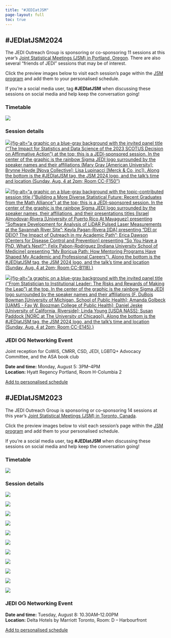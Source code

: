 ```yaml
---
title: "#JEDIatJSM"
page-layout: full
toc: true
---
```


## #JEDIatJSM2024

The JEDI Outreach Group is sponsoring or co-sponsoring 11 sessions at this year's [Joint Statistical Meetings (JSM) in Portland, Oregon](https://ww2.amstat.org/meetings/jsm/2024/). There are also several "friends of JEDI" sessions that may be of interest. 

Click the preview images below to visit each session's page within the [JSM program](https://ww2.amstat.org/meetings/jsm/2024/program.cfm) and add them to your personalised schedule.

If you're a social media user, tag **#JEDIatJSM** when discussing these sessions on social media and help keep the conversation going!

### Timetable

[![](images/jedi-at-jsm/JEDIatJSM24-overall-online.png){fig-alt="A schedule graphic with the title 'JEDIatJSM 2024' aligned to the left with the JEDI and JSM 2024 logos to the right. Underneath, in alternating navy blue and mint green boxes, are listed the sessions and events affiliated with JEDI occurring during JSM 2024. On Sunday (August 5) there are 3 sessions, all from 2-3:50p: 'The Impact for Statistics and Data Science of the 2023 SCOTUS Decision on Affirmative Action', 'Building a More Diverse Statistical Future: Recent Graduates from the Math Alliance', and 'From Statistician to Institutional Leader: The Risks and Rewards of Making the Leap'. On Monday (August 6) there are 2 sessions and 1 event. The sessions 'Reducing Barriers to Teaching Novice Learners How to Code' and 'Unchartered Methods In Health Equity Research' are 10:30a - 12:20p. From 3-4p JEDI will host a joint reception with CoWiS, CMRR, CSD, LGBTQ+ Advocacy Committee, and the ASA Book Club. On Tuesday (August 6), there are 3 sessions. The session 'Data Science Ethics: Bridging Teaching and Practice' is from 8:30 - 10:20a. The sessions 'Infusing Data Equity Principles into Health Research: Training Initiatives and
Implementation in Practice' and 'Missingness, Marginalization, and Misinformation: How data issues perpetuate cultural biases and impede scientific research for underrepresented communities' are from 2 - 3:50p. On Wednesday (August 7) there will be 5 sessions. The sessions 'Considerations and Best Practices for Use of Race, Ethnicity, and Ancestry in
Data Science Research' and 'Synthesis of Ingram Olkin Forum on Statistical Challenges in the Analysis of Police Use of Force' are from 8:30 - 10:20a. The session 'Statistical Analyses and Applications for Studying Intersectionality and Disability Inclusion' is from 10:30a - 12:20p. Also from 10:30a - 12:20p will be the contributed poster presentations for the Caucus for Women in Statistics, as well as the International Chinese, Indian, & Korean Statistical Associations. The session 'Empowering Educators: Supporting Equitable Teaching of Statistics and Data Science Across Grades K-16' will be from 2 - 3:50p." fig-align="center"}](images/JEDIatJSM24-overall-online.png)

### Session details

::::grid
:::{.g-col-12 .g-col-lg-6}
[![](images/jedi-at-jsm/JSM24_1368.png){fig-alt="a graphic on a blue-gray background with the invited panel title ("The Impact for Statistics and Data Science of the 2023 SCOTUS Decision on Affirmative Action") at the top; this is a JEDI-sponsored session. In the center of the graphic is the rainbow Sigma JEDI logo surrounded by the speaker names and their affiliations (Mary Gray [American University]; Brynne Hovde [Nova Collective]; Lisa Lupinacci [Merck & Co, inc]). Along the bottom is the #JEDIatJSM tag, the JSM 2024 logo, and the talk's time and location (Sunday, Aug. 4 at 2pm; Room CC-F150"}](http://ww2.aievolution.com/JSMAnnual/index.cfm?do=ev.viewEv&ev=1132)
:::

:::{.g-col-12 .g-col-lg-6}
[![](images/jedi-at-jsm/JSM24_1526.png){fig-alt="a graphic on a blue-gray background with the topic-contributed session title ("Building a More Diverse Statistical Future: Recent Graduates from the Math Alliance") at the top; this is a JEDI-sponsored session. In the center of the graphic is the rainbow Sigma JEDI logo surrounded by the speaker names, their affiliations, and their presentations titles (Israel Almodovar-Rivera [University of Puerto Rico At Mayaguez] presenting “Software Development for Analysis of LiDAR Pulsed Laser Measurements at the Savannah River Site”; Keyla Pagan-Rivera [IDA] presenting “DEI or DEIO? The Impact of Outreach in my Academic Path”; Erica Dawson [Centers for Disease Control and Prevention] presenting “So You Have a PhD, What's Next?”; Felix Pabon-Rodriguez [Indiana University School of Medicine] presenting “My Boricua Path: How Mentoring Programs Have Shaped My Academic and Professional Careers"). Along the bottom is the #JEDIatJSM tag, the JSM 2024 logo, and the talk's time and location (Sunday, Aug. 4 at 2pm; Room CC-B118).}](https://ww3.aievolution.com/JSMAnnual2024/Events/viewEv?ev=1852)
:::

:::{.g-col-12 .g-col-lg-6}
[![](images/jedi-at-jsm/JSM24_1069.png){fig-alt="a graphic on a blue-gray background with the invited panel title ("From Statistician to Institutional Leader: The Risks and Rewards of Making the Leap") at the top. In the center of the graphic is the rainbow Sigma JEDI logo surrounded by the speaker names and their affiliations (F. DuBois Bowman [University of Michigan, School of Public Health]; Amanda Golbeck [UAMS - Fay W. Boozman College of Public Health]; Daniel Jeske [University of California, Riverside]; Linda Young [USDA NASS]; Susan Paddock [NORC at The University of Chicago]). Along the bottom is the #JEDIatJSM tag, the JSM 2024 logo, and the talk's time and location (Sunday, Aug. 4 at 2pm; Room CC-E145).}](https://ww3.aievolution.com/JSMAnnual2024/Events/viewEv?ev=1103)
:::


::::

### JEDI OG Networking Event

Joint reception for CoWiS, CMRR, CSD, JEDI, LGBTQ+ Advocacy Committee, and the ASA book club

**Date and time:** Monday, August 5: 3PM--4PM\
**Location:** Hyatt Regency Portland, Room H-Columbia 2

[Add to personalised schedule](https://ww3.aievolution.com/JSMAnnual2024/Events/viewEv?ev=2985)


## #JEDIatJSM2023

The JEDI Outreach Group is sponsoring or co-sponsoring 14 sessions at this year's [Joint Statistical Meetings (JSM) in Toronto, Canada](https://ww2.amstat.org/meetings/jsm/2023/). 

Click the preview images below to visit each session's page within the [JSM program](https://ww2.amstat.org/meetings/jsm/2023/program.cfm) and add them to your personalised schedule.

If you're a social media user, tag **#JEDIatJSM** when discussing these sessions on social media and help keep the conversation going!

### Timetable

[![](images/jedi-at-jsm/schedule-no0069Or1614Sessions.png){fig-alt="A schedule graphic with the title 'JEDIatJSM 2023' aligned to the left with the JEDI and JSM 2023 logos to the right. Underneath, in alternating navy blue and mint green boxes, are listed the sessions and events affiliated with JEDI occurring during JSM 2023. On Sunday (August 6) there are 2 sessions. The session 'Metrics and Statistical Analyses of JEDI-related Data' is 2-3:30p and the session 'Measures & Applications for Relating Historical Structural Racism with Contemporary Health Outcomes' is from 4-5:50p. On Monday (August 7) there are 4 sessions and 1 event. The session 'Biostatistics or Data Science: Choosing the Right Path' is from 8:30-10:20a. The session 'Teaching with Datasets that Recognize the Intersectional Perspectives of Students' is from 10:30a-12:20p. The sessions 'Contributed Poster Presentations: Justice Equity Diversity and Inclusion Outreach Group' and 'Statistical Scientists of the Math Alliance: A Focus on Diversity & Recent Graduates' are both from 2-3:30p. From 6-7p there will be the 'Accessibility Town Hall'. On Tuesday (August 8) there will be 2 sessions and 1 event. The session 'Critical Race Theory for Statisticians: Incorporating CRT into statistical analyses' is from 10:30a-12.20p. The JEDI OG networking event will be from 10:30a-noon. The session 'Imposter Syndrome and the Hidden Curriculum manifestation within and between sectors' is from 2-3:30p. On Wednesday (August 9) there will be 3 sessions. The session 'Power in the Classroom: From Helping Students Play the Game to Helping Students Change the Game' will be from 8:30-10:20a. The session 'Statistically Significant: Equity Concerns in Algorithmic Bias, Privacy, and Survey Representation' will be from 10:30a-12:20p. The session 'New statistical advances in forensic sciences' will be from 2-3:30p. On Thursday (August 10) there will be 1 session, 'Strengthening Out Community through Impactful Multi-Sector Collaborations' from 10:30a-12:20p." fig-align="center"}](images/jedi-at-jsm/schedule-no0069Or1614Sessions.png)

### Session details

::::grid
:::{.g-col-12 .g-col-lg-6}
[![](images/jedi-at-jsm/1451_1_histo.png){fig-alt="A graphic on a blue-gray background with the JSM 2023 logo in the bottom left corner and the talk date (Sunday, August 6 @ 2p) and location (CC-801A) in a box in the bottom right corner. The image is topped with the text 'JEDI-sponsored session' above the bold blue title 'Metrics and Statistical Analyses of JEDI-related Data'. Four photos of the session participants (Brisa Sanchez [Drexel University], David Corliss [GM OnStar Insurance], Kimberly Sellers [Georgetown University], Wendy Martinez [US Census Bureau]) are displayed below."}](http://ww2.aievolution.com/JSMAnnual/index.cfm?do=ev.viewEv&ev=1132)
:::

:::{.g-col-12 .g-col-lg-6}
[![](images/jedi-at-jsm/1891_1_histo.png){fig-alt="A graphic on a blue-gray background with the JSM 2023 logo in the bottom left corner and the talk date (Sunday August 6 @ 4pm) and location (CC-206F) in a box in the bottom right corner. The image is topped with the text 'JEDI-sponsored session' above the bold blue title 'Measures & Applications for Relating Historical Structural Racism with Contemporary Health Outcomes'. Four photos of the session participants (Ruby Bayliss [Drexel University], Loni Tabb [Drexel University], Philimon Gona [University of Massachusetts], Melody Goodman [New York University]) are displayed below."}](http://ww2.aievolution.com/JSMAnnual/index.cfm?do=ev.viewEv&ev=2380)
:::

:::{.g-col-12 .g-col-lg-6}
[![](images/jedi-at-jsm/1457_1_histo.png){fig-alt="A graphic on a blue-gray background with the JSM 2023 logo in the bottom left corner and the talk date (Monday August 7 @ 8.30am) and location (CC-714B) in a box in the bottom right corner. The image is topped with the text 'JEDI-sponsored session' above the bold blue title 'Biostatistics or Data Science: Choosing the Right Path'. Four photos of the session participants (Brian Millen [Biogen], Sourav Santra [Sarepta Therapeutics], Peng Wei [University of Texas, MD Anderson Cancer Center], Federico Ferrari [Merck]) are displayed below."}](http://ww2.aievolution.com/JSMAnnual/index.cfm?do=ev.viewEv&ev=1126)
:::

:::{.g-col-12 .g-col-lg-6}
[![](images/jedi-at-jsm/1281_1_histo.png){fig-alt="A graphic on a blue-gray background with the JSM 2023 logo in the bottom left corner and the talk date (Monday August 7 @ 10.30am) and location (CC-715A) in a box in the bottom right corner. The image is topped with the text 'JEDI-sponsored session' above the bold blue title 'Teaching with Datasets that Recognize the Intersectional Perspectives of Students'. Five photos of the session participants (Johanna Hardin [Pomona College], Reneé Moore [Drexel University], Ciaran Evans [Wake Forest University], Prince Afriyie [University of Virginia], Barbara Means [Digital Promise]) are displayed below."}](http://ww2.aievolution.com/JSMAnnual/index.cfm?do=ev.viewEv&ev=1479)
:::

:::{.g-col-12 .g-col-lg-6}
[![](images/jedi-at-jsm/1326_1_histo.png){fig-alt="A graphic on a blue-gray background with the JSM 2023 logo in the bottom left corner and the talk date (Monday August 7 @ 2pm) and location (CC-205D) in a box in the bottom right corner. The image is topped with the text 'JEDI-sponsored session' above the bold blue title 'Statistical Scientists of the Math Alliance: A Focus on Diversity & Recent Graduates'. Four photos of the session participants (Natalie Gasca [University of Washington], Immanuel Williams [California Polytechnic State University], Kyle Duke [Amazon.com], Javier Flores [Pacific Northwest National Laboratory]) are displayed below."}](http://ww2.aievolution.com/JSMAnnual/index.cfm?do=ev.viewEv&ev=1854)
:::

:::{.g-col-12 .g-col-lg-6}
[![](images/jedi-at-jsm/1446_1_histo.png){fig-alt="A graphic on a blue-gray background with the JSM 2023 logo in the bottom left corner and the talk date (Tuesday August 8 @ 10.30am) and location (CC-701B) in a box in the bottom right corner. The image is topped with the text 'JEDI-sponsored session' above the bold blue title 'Critical Race Theory for Statisticians: incorporating
CRT into statistical analyses'. Five photos of the session participants (Melody Goodman [New York University], Stephanie Cook [New York University], Scarlett Bellamy [Boston University], Sarah Warner [Office On Trafficking In Persons, US Dept of Health and Human Services], Rebecca Andridge [The Ohio State University]) are displayed below."}](http://ww2.aievolution.com/JSMAnnual/index.cfm?do=ev.viewEv&ev=1146)
:::

:::{.g-col-12 .g-col-lg-6}
[![](images/jedi-at-jsm/1384_1_histo.png){fig-alt="A graphic on a blue-gray background with the JSM 2023 logo in the bottom left corner and the talk date (Tuesday August 8 @ 2pm) and location (CC-204) in a box in the bottom right corner. The image is topped with the text 'JEDI-sponsored session' above the bold blue title 'Imposter Syndrome and the Hidden Curriculum manifestation within and between sectors'. Four photos of the session participants (Brittney Bailey [Amherst College], Jesse Canchola [Roche Diagnostics Solutions], Michael Jadoo [Bureau of Labor Statistics], Monica Vasquez [Roche Diagnostics Solutions]) are displayed below."}](http://ww2.aievolution.com/JSMAnnual/index.cfm?do=ev.viewEv&ev=1272)
:::

:::{.g-col-12 .g-col-lg-6}
[![](images/jedi-at-jsm/1177_1_histo.png){fig-alt="A graphic on a blue-gray background with the JSM 2023 logo in the bottom left corner and the talk date (Wednesday August 9 @ 8.30am) and location (CC-205D) in a box in the bottom right corner. The image is topped with the text 'JEDI-sponsored session' above the bold blue title 'Power in the Classroom: From Helping Students Play the Game to Helping Students Change the Game'. Five photos of the session participants (Leslie Myint [Macalester College], Kelsey Grinde [Macalester College], Felicia Simpson [Winston-Salem State University], Allison Theobold [Cal Poly], Johanna Hardin [Pomona College]) are displayed below."}](http://ww2.aievolution.com/JSMAnnual/index.cfm?do=ev.viewEv&ev=1657)
:::

:::{.g-col-12 .g-col-lg-6}
[![](images/jedi-at-jsm/1284_1_histo.png){fig-alt="A graphic on a blue-gray background with the JSM 2023 logo in the bottom left corner and the talk date (Wednesday August 9 @ 10.30am) and location (CC-801B) in a box in the bottom right corner. The image is topped with the text 'JEDI-sponsored session' above the bold blue title 'Statistically Significant: Equity Concerns in Algorithmic Bias, Privacy, and Survey Representation'. Four photos of the session participants (Raphael Nishimura [University of Michigan], Claire McKay Bowen [Urban Institute], Amanda Coston [Carnegie Mellon University], Susan Gregurick [National Institutes of Health]) are displayed below."}](http://ww2.aievolution.com/JSMAnnual/index.cfm?do=ev.viewEv&ev=1470)
:::

:::{.g-col-12 .g-col-lg-6}
[![](images/jedi-at-jsm/1732_1_histo.png){fig-alt="A graphic on a blue-gray background with the JSM 2023 logo in the bottom left corner and the talk date (Wednesday August 9 @ 2pm) and location (CC-810) in a box in the bottom right corner. The image is topped with the text 'JEDI-sponsored session' above the bold blue title 'New statistical advances in forensic sciences'. Five photos of the session participants (Maria Cuellar [University of Pennsylvania], Kori Khan [Iowa State University], Amanda Luby [Swarthmore College], Cami Fuglsby [South Dakota State University], Michael Rosenblum [Johns Hopkins University]) are displayed below."}](http://ww2.aievolution.com/JSMAnnual/index.cfm?do=ev.viewEv&ev=2304)
:::

:::{.g-col-12 .g-col-lg-6}
[![](images/jedi-at-jsm/1264_1_histo.png){fig-alt="A graphic on a blue-gray background with the JSM 2023 logo in the bottom left corner and the talk date (Thursday August 10 @ 10.30am) and location (CC-201F) in a box in the bottom right corner. The image is topped with the text 'JEDI-sponsored session' above the bold blue title 'Strengthening Our Community through Impactful Multi-Sector
Data-Driven Collaborations'. Five photos of the session participants (Muhammed Semakula [Rwanda Biomedical Centre, Ministry of Health], Renee Ellis [US Census Bureau], Madhumita Ghosh Dastidar [RAND Corporation], Isabel Fulcher [Harvard Medical School], Stephen Ruberg [Analytix Thinking, LLC]) are displayed below."}](http://ww2.aievolution.com/JSMAnnual/index.cfm?do=ev.viewEv&ev=1507)
:::

::::

### JEDI OG Networking Event

**Date and time:** Tuesday, August 8: 10.30AM--12.00PM\
**Location:** Delta Hotels by Marriott Toronto, Room: D -- Harbourfront

[Add to personalised schedule](https://ww2.aievolution.com/JSMAnnual/index.cfm?do=ev.viewEv&ev=5508)
